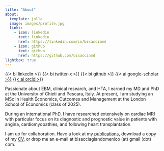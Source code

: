 ```yaml
---
title: "About"
about:
  template: jolla
  image: images/profile.jpg
  links:
    - icon: linkedin
      text: linkedin
      href: https://linkedin.com/in/bisacciamd
    - icon: github
      text: github
      href: https://github.com/bisacciamd
lightbox: true
---
```

[{{< bi linkedin >}}](https://linkedin.com/in/bisacciamd)   [{{< bi twitter-x >}}](https://x.com/bisacciamd)   [{{< bi github >}}](https://github.com/bisacciamd)   [{{< ai google-scholar >}}](https://scholar.google.com/citations?user=Apav_NgAAAAJ)   [{{< ai orcid >}}](https://orcid.org/0000-0003-4606-3093)


Passionate about EBM, clinical research, and HTA, I earned my MD and PhD at the University of Chieti and Pescara, Italy. At present, I am studying an MSc in Health Economics, Outcomes and Management at the London School of Economics (class of 2025). 

During an international PhD, I have researched extensively on cardiac MRI with particular focus on its diagnostic and prognostic value in patients with angina, cardiomyopathies, and following heart transplantation. 

I am up for collaboration. Have a look at my [publications](portfolio.qmd), download a copy of my [CV](https://cv.bisacciamd.com/), or drop me an e-mail at bisacciagiandomenico (at) gmail (dot) com.